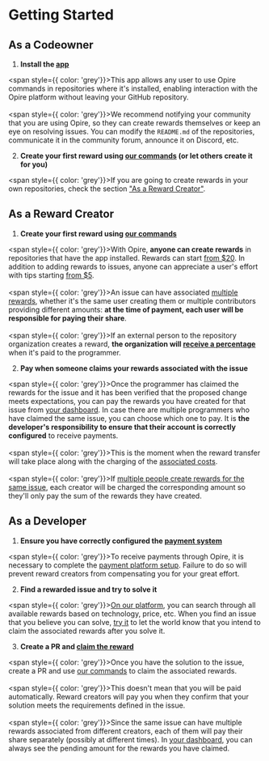 # Getting Started

## As a Codeowner

1. **Install the [app](/overview/install-app)**

<span style={{ color: 'grey'}}>This app allows any user to use Opire commands in repositories where it's installed, enabling interaction with the Opire platform without leaving your GitHub repository.</span>
<br/><br/>
<span style={{ color: 'grey'}}>We recommend notifying your community that you are using Opire, so they can create rewards themselves or keep an eye on resolving issues. You can modify the `README.md` of the repositories, communicate it in the community forum, announce it on Discord, etc.</span>

2. **Create your first reward using [our commands](/overview/commands#create-reward) (or let others create it for you)**

<span style={{ color: 'grey'}}>If you are going to create rewards in your own repositories, check the section ["As a Reward Creator"](/overview/getting-started#as-a-reward-creator).</span>

## As a Reward Creator

1. **Create your first reward using [our commands](/overview/commands#create-reward)**

<span style={{ color: 'grey'}}>With Opire, **anyone can create rewards** in repositories that have the app installed. Rewards can start [from $20](/rewards/pricing). In addition to adding rewards to issues, anyone can appreciate a user's effort with tips starting [from $5](/tips/pricing).</span>
<br/><br/>
<span style={{ color: 'grey'}}>An issue can have associated [multiple rewards](/rewards/workflow#multiple-rewards), whether it's the same user creating them or multiple contributors providing different amounts: **at the time of payment, each user will be responsible for paying their share**.</span>
<br/><br/>
<span style={{ color: 'grey'}}>If an external person to the repository organization creates a reward, **the organization will [receive a percentage](/rewards/pricing#codeowner-percentage)** when it's paid to the programmer.</span>

2. **Pay when someone claims your rewards associated with the issue**

<span style={{ color: 'grey'}}>Once the programmer has claimed the rewards for the issue and it has been verified that the proposed change meets expectations, you can pay the rewards you have created for that issue from [your dashboard](https://app.opire.dev/dashboard/creator/rewards). In case there are multiple programmers who have claimed the same issue, you can choose which one to pay. It is **the developer's responsibility to ensure that their account is correctly configured** to receive payments.</span>
<br/><br/>
<span style={{ color: 'grey'}}>This is the moment when the reward transfer will take place along with the charging of the [associated costs](/rewards/pricing).</span>
<br/><br/>
<span style={{ color: 'grey'}}>If [multiple people create rewards for the same issue](/rewards/workflow#multiple-creators), each creator will be charged the corresponding amount so they'll only pay the sum of the rewards they have created.</span>

## As a Developer

1. **Ensure you have correctly configured the [payment system](/payments)**

<span style={{ color: 'grey'}}>To receive payments through Opire, it is necessary to complete the [payment platform setup](/payments). Failure to do so will prevent reward creators from compensating you for your great effort.</span>

2. **Find a rewarded issue and try to solve it**

<span style={{ color: 'grey'}}>[On our platform](https://app.opire.dev), you can search through all available rewards based on technology, price, etc. When you find an issue that you believe you can solve, [try it](/overview/commands#try-to-solve-the-issue) to let the world know that you intend to claim the associated rewards after you solve it.</span>

3. **Create a PR and [claim the reward](/overview/commands#claim-rewards-associated-with-an-issue)**

<span style={{ color: 'grey'}}>Once you have the solution to the issue, create a PR and use [our commands](/overview/commands#claim-rewards-associated-with-an-issue) to claim the associated rewards.</span>
<br/><br/>
<span style={{ color: 'grey'}}>This doesn't mean that you will be paid automatically. Reward creators will pay you when they confirm that your solution meets the requirements defined in the issue.</span>
<br/><br/>
<span style={{ color: 'grey'}}>Since the same issue can have multiple rewards associated from different creators, each of them will pay their share separately (possibly at different times). In [your dashboard](https://app.opire.dev/dashboard/programmer/rewards), you can always see the pending amount for the rewards you have claimed.</span>